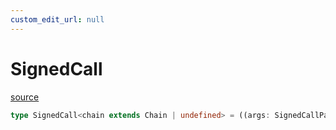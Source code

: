 ```yaml
---
custom_edit_url: null
---
```


# SignedCall
<div className="doc-side">
<div className="doc-main-source">

[source](https://github.com/SeismicSystems/seismic-client/blob/9a8e456/packages/seismic-viem/src/signedCall.ts#L42)

</div>
</div>

```ts
type SignedCall<chain extends Chain | undefined> = ((args: SignedCallParameters<chain>) => Promise<CallReturnType>)
```